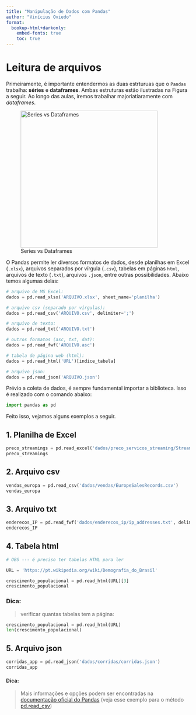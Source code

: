 ```yaml
---
title: "Manipulação de Dados com Pandas"
author: "Vinícius Oviedo"
format:
  bookup-html+darkonly:
    embed-fonts: true
    toc: true
---
```


# Leitura de arquivos

Primeiramente, é importante entendermos as duas estrturuas que o `Pandas` trabalha: **séries** e **dataframes**. Ambas estruturas estão ilustradas na Figura a seguir. Ao longo das aulas, iremos trabalhar majoriatiaramente com *dataframes*.

![Series vs Dataframes](assets/series-vs-df.png){width=375}

O Pandas permite ler diversos formatos de dados, desde planilhas em Excel (`.xlsx`), arquivos separados por vírgula (`.csv`), tabelas em páginas `html`, arquivos de texto (`.txt`), arquivos `.json`, entre outras possibilidades. Abaixo temos algumas delas:

```python
# arquivo de MS Excel:
dados = pd.read_xlsx('ARQUIVO.xlsx', sheet_name='planilha')

# arquivo csv (separado por vírgulas):
dados = pd.read_csv('ARQUIVO.csv', delimiter=';')

# arquivo de texto:
dados = pd.read_txt('ARQUIVO.txt')

# outros formatos (asc, txt, dat): 
dados = pd.read_fwf('ARQUIVO.asc')

# tabela de página web (html):
dados = pd.read_html('URL')[indice_tabela]

# arquivo json:
dados = pd.read_json('ARQUIVO.json')
```

Prévio a coleta de dados, é sempre fundamental importar a biblioteca. Isso é realizado com o comando abaixo:

```python
import pandas as pd
```

Feito isso, vejamos alguns exemplos a seguir.

## 1. Planilha de Excel

```python
preco_streamings = pd.read_excel('dados/preco_servicos_streaming/Streaming_prices.xlsx')
preco_streamings
```

## 2. Arquivo csv

```python
vendas_europa = pd.read_csv('dados/vendas/EuropeSalesRecords.csv')
vendas_europa
```

## 3. Arquivo txt
```python
enderecos_IP = pd.read_fwf('dados/enderecos_ip/ip_addresses.txt', delimiter='; ')
enderecos_IP
```

## 4. Tabela html

```python
# OBS --- é preciso ter tabelas HTML para ler

URL = 'https://pt.wikipedia.org/wiki/Demografia_do_Brasil'

crescimento_populacional = pd.read_html(URL)[3]
crescimento_populacional
```

### Dica:
> verificar quantas tabelas tem a página:

```python
crescimento_populacional = pd.read_html(URL)
len(crescimento_populacional)
```

## 5. Arquivo json

```python
corridas_app = pd.read_json('dados/corridas/corridas.json')
corridas_app
```

#### Dica:
> Mais informações e opções podem ser encontradas na [documentação oficial do Pandas](https://pandas.pydata.org/pandas-docs/stable/reference/io.html#) (veja esse exemplo para o método [pd.read_csv](https://pandas.pydata.org/pandas-docs/stable/reference/api/pandas.read_csv.html#pandas.read_csv))